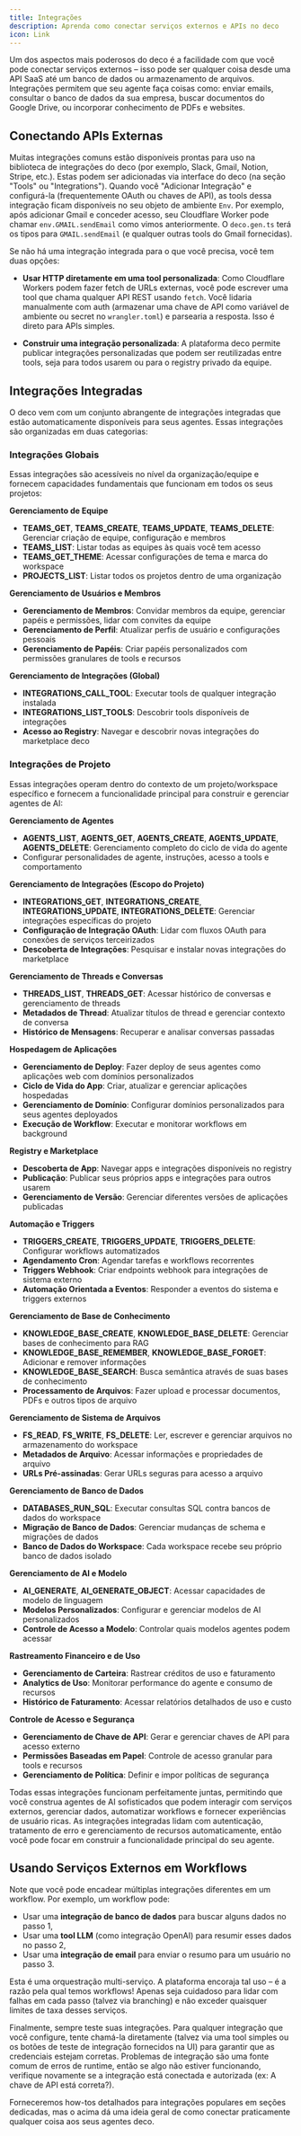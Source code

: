 ```yaml
---
title: Integrações
description: Aprenda como conectar serviços externos e APIs no deco
icon: Link
---
```


Um dos aspectos mais poderosos do deco é a facilidade com que você pode conectar serviços externos – isso pode ser qualquer coisa desde uma API SaaS até um banco de dados ou armazenamento de arquivos. Integrações permitem que seu agente faça coisas como: enviar emails, consultar o banco de dados da sua empresa, buscar documentos do Google Drive, ou incorporar conhecimento de PDFs e websites.

## Conectando APIs Externas

Muitas integrações comuns estão disponíveis prontas para uso na biblioteca de integrações do deco (por exemplo, Slack, Gmail, Notion, Stripe, etc.). Estas podem ser adicionadas via interface do deco (na seção "Tools" ou "Integrations"). Quando você "Adicionar Integração" e configurá-la (frequentemente OAuth ou chaves de API), as tools dessa integração ficam disponíveis no seu objeto de ambiente `Env`. Por exemplo, após adicionar Gmail e conceder acesso, seu Cloudflare Worker pode chamar `env.GMAIL.sendEmail` como vimos anteriormente. O `deco.gen.ts` terá os tipos para `GMAIL.sendEmail` (e qualquer outras tools do Gmail fornecidas).

Se não há uma integração integrada para o que você precisa, você tem duas opções:

- **Usar HTTP diretamente em uma tool personalizada**: Como Cloudflare Workers podem fazer fetch de URLs externas, você pode escrever uma tool que chama qualquer API REST usando `fetch`. Você lidaria manualmente com auth (armazenar uma chave de API como variável de ambiente ou secret no `wrangler.toml`) e parsearia a resposta. Isso é direto para APIs simples.

- **Construir uma integração personalizada**: A plataforma deco permite publicar integrações personalizadas que podem ser reutilizadas entre tools, seja para todos usarem ou para o registry privado da equipe.

## Integrações Integradas

O deco vem com um conjunto abrangente de integrações integradas que estão automaticamente disponíveis para seus agentes. Essas integrações são organizadas em duas categorias:

### Integrações Globais

Essas integrações são acessíveis no nível da organização/equipe e fornecem capacidades fundamentais que funcionam em todos os seus projetos:

**Gerenciamento de Equipe**
- **TEAMS_GET**, **TEAMS_CREATE**, **TEAMS_UPDATE**, **TEAMS_DELETE**: Gerenciar criação de equipe, configuração e membros
- **TEAMS_LIST**: Listar todas as equipes às quais você tem acesso
- **TEAMS_GET_THEME**: Acessar configurações de tema e marca do workspace
- **PROJECTS_LIST**: Listar todos os projetos dentro de uma organização

**Gerenciamento de Usuários e Membros**
- **Gerenciamento de Membros**: Convidar membros da equipe, gerenciar papéis e permissões, lidar com convites da equipe
- **Gerenciamento de Perfil**: Atualizar perfis de usuário e configurações pessoais
- **Gerenciamento de Papéis**: Criar papéis personalizados com permissões granulares de tools e recursos

**Gerenciamento de Integrações (Global)**
- **INTEGRATIONS_CALL_TOOL**: Executar tools de qualquer integração instalada
- **INTEGRATIONS_LIST_TOOLS**: Descobrir tools disponíveis de integrações
- **Acesso ao Registry**: Navegar e descobrir novas integrações do marketplace deco

### Integrações de Projeto

Essas integrações operam dentro do contexto de um projeto/workspace específico e fornecem a funcionalidade principal para construir e gerenciar agentes de AI:

**Gerenciamento de Agentes**
- **AGENTS_LIST**, **AGENTS_GET**, **AGENTS_CREATE**, **AGENTS_UPDATE**, **AGENTS_DELETE**: Gerenciamento completo do ciclo de vida do agente
- Configurar personalidades de agente, instruções, acesso a tools e comportamento

**Gerenciamento de Integrações (Escopo do Projeto)**
- **INTEGRATIONS_GET**, **INTEGRATIONS_CREATE**, **INTEGRATIONS_UPDATE**, **INTEGRATIONS_DELETE**: Gerenciar integrações específicas do projeto
- **Configuração de Integração OAuth**: Lidar com fluxos OAuth para conexões de serviços terceirizados
- **Descoberta de Integrações**: Pesquisar e instalar novas integrações do marketplace

**Gerenciamento de Threads e Conversas**
- **THREADS_LIST**, **THREADS_GET**: Acessar histórico de conversas e gerenciamento de threads
- **Metadados de Thread**: Atualizar títulos de thread e gerenciar contexto de conversa
- **Histórico de Mensagens**: Recuperar e analisar conversas passadas

**Hospedagem de Aplicações**
- **Gerenciamento de Deploy**: Fazer deploy de seus agentes como aplicações web com domínios personalizados
- **Ciclo de Vida do App**: Criar, atualizar e gerenciar aplicações hospedadas
- **Gerenciamento de Domínio**: Configurar domínios personalizados para seus agentes deployados
- **Execução de Workflow**: Executar e monitorar workflows em background

**Registry e Marketplace**
- **Descoberta de App**: Navegar apps e integrações disponíveis no registry
- **Publicação**: Publicar seus próprios apps e integrações para outros usarem
- **Gerenciamento de Versão**: Gerenciar diferentes versões de aplicações publicadas

**Automação e Triggers**
- **TRIGGERS_CREATE**, **TRIGGERS_UPDATE**, **TRIGGERS_DELETE**: Configurar workflows automatizados
- **Agendamento Cron**: Agendar tarefas e workflows recorrentes
- **Triggers Webhook**: Criar endpoints webhook para integrações de sistema externo
- **Automação Orientada a Eventos**: Responder a eventos do sistema e triggers externos

**Gerenciamento de Base de Conhecimento**
- **KNOWLEDGE_BASE_CREATE**, **KNOWLEDGE_BASE_DELETE**: Gerenciar bases de conhecimento para RAG
- **KNOWLEDGE_BASE_REMEMBER**, **KNOWLEDGE_BASE_FORGET**: Adicionar e remover informações
- **KNOWLEDGE_BASE_SEARCH**: Busca semântica através de suas bases de conhecimento
- **Processamento de Arquivos**: Fazer upload e processar documentos, PDFs e outros tipos de arquivo

**Gerenciamento de Sistema de Arquivos**
- **FS_READ**, **FS_WRITE**, **FS_DELETE**: Ler, escrever e gerenciar arquivos no armazenamento do workspace
- **Metadados de Arquivo**: Acessar informações e propriedades de arquivo
- **URLs Pré-assinadas**: Gerar URLs seguras para acesso a arquivo

**Gerenciamento de Banco de Dados**
- **DATABASES_RUN_SQL**: Executar consultas SQL contra bancos de dados do workspace
- **Migração de Banco de Dados**: Gerenciar mudanças de schema e migrações de dados
- **Banco de Dados do Workspace**: Cada workspace recebe seu próprio banco de dados isolado

**Gerenciamento de AI e Modelo**
- **AI_GENERATE**, **AI_GENERATE_OBJECT**: Acessar capacidades de modelo de linguagem
- **Modelos Personalizados**: Configurar e gerenciar modelos de AI personalizados
- **Controle de Acesso a Modelo**: Controlar quais modelos agentes podem acessar

**Rastreamento Financeiro e de Uso**
- **Gerenciamento de Carteira**: Rastrear créditos de uso e faturamento
- **Analytics de Uso**: Monitorar performance do agente e consumo de recursos
- **Histórico de Faturamento**: Acessar relatórios detalhados de uso e custo

**Controle de Acesso e Segurança**
- **Gerenciamento de Chave de API**: Gerar e gerenciar chaves de API para acesso externo
- **Permissões Baseadas em Papel**: Controle de acesso granular para tools e recursos
- **Gerenciamento de Política**: Definir e impor políticas de segurança

Todas essas integrações funcionam perfeitamente juntas, permitindo que você construa agentes de AI 
sofisticados que podem interagir com serviços externos, gerenciar dados, automatizar workflows e 
fornecer experiências de usuário ricas. As integrações integradas lidam com autenticação, tratamento de erro 
e gerenciamento de recursos automaticamente, então você pode focar em construir a funcionalidade principal do seu agente.

## Usando Serviços Externos em Workflows

Note que você pode encadear múltiplas integrações diferentes em um workflow. Por exemplo, um workflow pode:

- Usar uma **integração de banco de dados** para buscar alguns dados no passo 1,
- Usar uma **tool LLM** (como integração OpenAI) para resumir esses dados no passo 2,
- Usar uma **integração de email** para enviar o resumo para um usuário no passo 3.

Esta é uma orquestração multi-serviço. A plataforma encoraja tal uso – é a razão pela qual temos workflows! Apenas seja cuidadoso para lidar com falhas em cada passo (talvez via branching) e não exceder quaisquer limites de taxa desses serviços.

Finalmente, sempre teste suas integrações. Para qualquer integração que você configure, tente chamá-la diretamente (talvez via uma tool simples ou os botões de teste de integração fornecidos na UI) para garantir que as credenciais estejam corretas. Problemas de integração são uma fonte comum de erros de runtime, então se algo não estiver funcionando, verifique novamente se a integração está conectada e autorizada (ex: A chave de API está correta?).

Forneceremos how-tos detalhados para integrações populares em seções dedicadas, mas o acima dá uma ideia geral de como conectar praticamente qualquer coisa aos seus agentes deco.